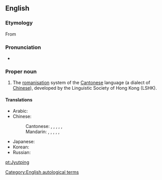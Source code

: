 ==English==
{{wikipedia}}

===Etymology===
From {{etyl|yue|en}} {{term|粤语拼音|粤(語)拼(音)|tr=jyut<sup>6</sup> (jyu<sup>5</sup>) ping<sup>3</sup> (jam<sup>1</sup>)|lang=yue|sc=Hans}}

===Pronunciation===
* {{IPA|/jut pʰɪŋ/}}

===Proper noun===
{{en-proper noun}}

# The [[romanisation]] system of the [[Cantonese]] language (a dialect of [[Chinese]]), developed by the Linguistic Society of Hong Kong (LSHK).

====Translations====
{{trans-top|Jyutping}}
* Arabic: {{t|ar|يتبنغ|m|tr=yutbingh}}
* Chinese:
*: Cantonese: {{t|yue|粵語拼音}}, {{t|yue|粤语拼音|tr=jyut6jyu5 ping3jam1}}, {{t|yue|粵拼}}, {{t|yue|粤拼|tr=jyut6 ping3}}, {{t|yue|香港語言學學會粵語拼音方案}}, {{t|yue|香港语言学学会粤语拼音方案|tr=hoeng1gong2 jyu5jin4hok6 hok6wui6 jyut6jyu5 ping3jam1 fong1on3}}
*: Mandarin: {{t|cmn|粵語拼音}}, {{t|cmn|粤语拼音|tr=yuèyǔ pīnyīn}}, {{t|cmn|粵拼}}, {{t|cmn|粤拼|tr=yuèpīn}}, {{t|cmn|香港語言學學會粵語拼音方案}}, {{t|cmn|香港語言學學會粵語拼音方案|tr=xiānggǎng yǔyánxué xuéhuì yuèyǔ pīnyīn fāng'àn}}
{{trans-mid}}
* Japanese: {{t|ja|粤ピン|tr=etsu-pin}}
* Korean: {{t|ko|월병|tr=wolbyeong|sc=Hang}}
* Russian: {{t|ru|ютпхин|m|tr=jutpxín}}
{{trans-bottom}}

[[Category:English autological terms]]

[[pt:Jyutping]]